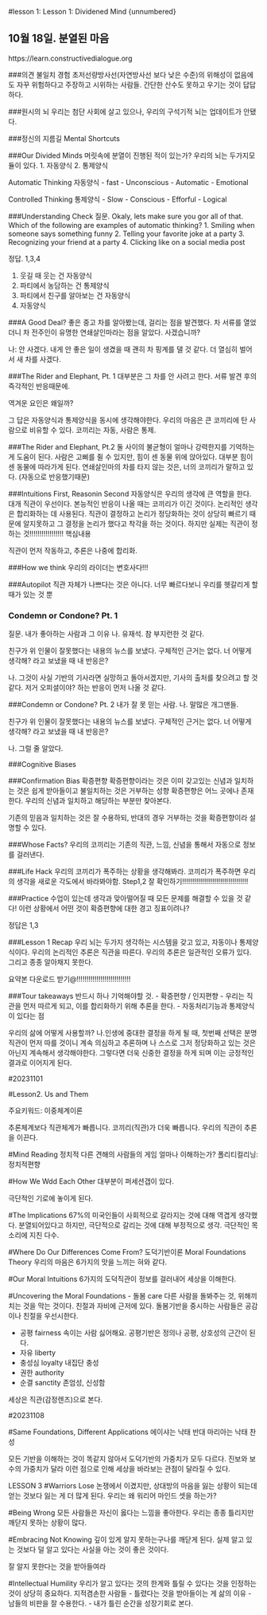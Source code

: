 #lesson 1: Lesson 1: Dividened Mind {unnumbered}

## 10월 18일. 분열된 마음
https://learn.constructivedialogue.org


###의견 불일치 경험
초저선량방사선(자연방사선 보다 낮은 수준)의 위해성이 없음에도 자꾸 위험하다고 주장하고 시위하는 사람들. 간단한 산수도 못하고 우기는 것이 답답하다.

###원시의 뇌
우리는 첨단 사회에 살고 있으나, 우리의 구석기적 뇌는 업데이트가 안됐다.

###정신의 지름길 Mental Shortcuts

###Our Divided Minds
머릿속에 분열이 진행된 적이 있는가?
  우리의 뇌는 두가지모듈이 있다.
1. 자동양식
2. 통제양식

Automatic Thinking 자동양식
- fast
- Unconscious
- Automatic
- Emotional

Controlled Thinking 통제양식
- Slow
- Conscious
- Efforful
- Logical

###Understanding Check
질문. Okaly, lets make sure you gor all of that. Which of the following are examples of automatic thinking?
1. Smiling when someone says something funny
2. Telling your favorite joke at a party
3. Recognizing your friend at a party
4. Clicking like on a social media post

정답. 1,3,4

1. 웃길 때 웃는 건 자동양식
2. 파티에서 농담하는 건 통제양식
3. 파티에서 친구를 알아보는 건 자동양식
4. 자동양식

###A Good Deal?
좋은 중고 차를 알아봤는데, 걸리는 점을 발견했다.
차 서류를 열었더니 차 전주인이 유명한 연쇄살인마라는 점을 알았다.
사겠습니까?
  
  나: 안 사겠다. 내게 안 좋은 일이 생겼을 때 괜히 차 핑계를 댈 것 같다. 더 열심히 벌어서 새 차를 사겠다.

###The Rider and Elephant, Pt. 1
대부분은 그 차를 안 사려고 한다.
서류 발견 후의 즉각적인 반응때문에.

역겨운 요인은 왜일까?
  
  그 답은 자동양식과 통제양식을 동시에 생각해야한다.
우리의 마음은 큰 코끼리에 탄 사람으로 비유할 수 있다.
코끼리는 자동, 사람은 통제.

###The Rider and Elephant, Pt.2
둘 사이의 불균형이 얼마나 강력한지를 기억하는 게 도움이 된다.
사람은 고삐를 쥘 수 있지만, 힘이 센 동물 위에 앉아있다.
대부분 힘이 센 동물에 따라가게 된다.
연쇄살인마의 차를 타지 않는 것은, 너의 코끼리가 말하고 있다.
(자동으로 반응했기때문)

###Intuitions First, Reasonin Second
자동양식은 우리의 생각에 큰 역할을 한다. 대개 직관이 우선이다.
본능적인 반응이 나올 때는 코끼리가 이긴 것이다.
논리적인 생각은 합리화하는 데 사용된다.
직관이 결정하고 논리가 정당화하는 것이 상당히 빠르기 때문에 알지못하고 그 결정을 논리가 했다고 착각을 하는 것이다. 하지만 실제는 직관이 정하는 것!!!!!!!!!!!!!!!!! 핵심내용

직관이 먼저 작동하고, 추론은 나중에 합리화.

###How we think
우리의 라이더는 변호사다!!!
  
###Autopilot
직관 자체가 나쁘다는 것은 아니다.
너무 빠르다보니 우리를 헷갈리게 할 때가 있는 것 뿐

### Condemn or Condone? Pt. 1
질문. 내가 좋아하는 사람과 그 이유
나. 유재석. 참 부지런한 것 같다.

친구가 위 인물이 잘못했다는 내용의 뉴스를 보냈다.
구체적인 근거는 없다.
너 어떻게 생각해? 라고 보냈을 때 내 반응은?
  
나. 그것이 사실 기반의 기사라면 실망하고 돌아서겠지만, 기사의 출처를 찾으려고 할 것 같다. 저거 오피셜이야? 하는 반응이 먼저 나올 것 같다.

###Condemn or Condone? Pt. 2
내가 잘 못 믿는 사람.
나. 말많은 개그맨들.

친구가 위 인물이 잘못했다는 내용의 뉴스를 보냈다.
구체적인 근거는 없다.
너 어떻게 생각해? 라고 보냈을 때 내 반응은?
  
나. 그럴 줄 알았다.

###Cognitive Biases

###Confirmation Bias 확증편향
확증편향이라는 것은 이미 갖고있는 신념과 일치하는 것은 쉽게 받아들이고 불일치하는 것은 거부하는 성향
확증편향은 어느 곳에나 존재한다. 우리의 신념과 일치하고 해당하는 부분만 찾아본다.

기존의 믿음과 일치하는 것은 잘 수용하되, 반대의 경우 거부하는 것을 확증편향이라 설명할 수 있다.

###Whose Facts?
우리의 코끼리는 기존의 직관, 느낌, 신념을 통해서 자동으로 정보를 걸러낸다.

###Life Hack
우리의 코끼리가 폭주하는 상황을 생각해봐라.
코끼리가 폭주하면 우리의 생각을 새로운 각도에서 바라봐야함.
Step1,2 잘 확인하기!!!!!!!!!!!!!!!!!!!!!!!!!!!!!!!!!
  
###Practice
  수업이 있는데 생각과 맞아떨어질 때 모든 문제를 해결할 수 있을 것 같다!
  이런 상황에서 어떤 것이 확증편향에 대한 경고 징표이려나?
  
  정답은 1,3

###Lesson 1 Recap
우리 뇌는 두가지 생각하는 시스템을 갖고 있고, 자동이나 통제양식이다.
우리의 논리적인 추론은 직관을 따른다.
우리의 추론은 일관적인 오류가 있다. 그리고 종종 알아채지 못한다.

요약본 다운로드 받기@!!!!!!!!!!!!!!!!!!!!!!!!!!!
  
###Tour takeaways
  반드시 하나 기억해야할 것.
- 확증편향 / 인지편향
- 우리는 직관을 먼저 따르게 되고, 이를 합리화하기 위해 추론을 한다.
- 자동처리기능과 통제양식이 있다는 점

 우리의 삶에 어떻게 사용할까?
나.인생에 중대한 결정을 하게 될 때, 첫번째 선택은 분명 직관이 먼저 따를 것이니 계속 의심하고 추론하며 나 스스로 그저 정당화하고 있는 것은 아닌지 계속해서 생각해야한다.
 그렇다면 더욱 신중한 결정을 하게 되며 이는 긍정적인 결과로 이어지게 된다.
 
 
 
 
 
 
 #20231101

#Lesson2. Us and Them

주요키워드: 이중체계이론

추론체계보다 직관체계가 빠릅니다.
코끼리(직관)가 더욱 빠릅니다.
우리의 직관이 추론을 이끈다.

#Mind Reading
정치적 다른 견해의 사람들의 게임 얼마나 이해하는가?
폴리티컬리닝: 정치적편향

#How We Wdd Each Other
대부분이 퍼세션갭이 있다.

극단적인 기로에 놓이게 된다.

#The Implications
67%의 미국인들이 사회적으로 갈라지는 것에 대해 역겹게 생각했다.
분열되어있다고 하지만, 극단적으로 갈리는 것에 대해 부정적으로 생각.
극단적인 목소리에 지친 다수.

#Where Do Our Differences Come From?
도덕기반이론 Moral Foundations Theory
우리의 마음은 6가지의 맛을 느끼는 혀와 같다.

#Our Moral Intuitions
6가지의 도덕직관이 정보를 걸러내어 세상을 이해한다.

#Uncovering the Moral Foundations
- 돌봄 care
다른 사람을 돌봐주는 것, 위해끼치는 것을 막는 것이다.
친절과 자비에 근저에 있다.
돌봄기반을 중시하는 사람들은 공감이나 친절을 우선시한다.

- 공평 fairness
속이는 사람 싫어해요. 공평기반은 정의나 공평, 상호성의 근간이 된다.
- 자유 liberty
- 충성심 loyalty
내집단 충성
- 권한 authority
- 순결 sanctity
존엄성, 신성함

세상은 직관(감정렌즈)으로 본다.

#20231108

#Same Foundations, Different Applications
에이샤는 낙태 반대
마리아는 낙태 찬성

모든 기반을 이해하는 것이 똑같지 않아서 도덕기반의 가중치가 모두 다르다.
진보와 보수의 가중치가 달라 이런 점으로 인해
세상을 바라보는 관점이 달라질 수 있다.

LESSON 3
#Warriors Lose
논쟁에서 이겼지만, 상대방의 마음을 잃는 상황이 되는데 얻는 것보다 잃는 게 더 많게 된다.
우리는 왜 워리어 마인드 셋을 하는가?

#Being Wrong
모든 사람들은 자신이 옳다는 느낌을 좋아한다. 
우리는 종종 틀리지만 깨닫지 못하는 상황이 많다.

#Embracing Not Knowing
깊이 있게 알지 못하는구나를 깨닫게 된다.
실제 알고 있는 것보다 덜 알고 있다는 사실을 아는 것이 좋은 것이다.

잘 알지 못한다는 것을 받아들여라

#Intellectual Humility
우리가 알고 있다는 것의 한계와 틀릴 수 있다는 것을 인정하는 것이 상당히 중요하다.
지적겸손한 사람들
- 틀렸다는 것을 받아들이는 게 삶의 이유
- 남들의 비판을 잘 수용한다.
- 내가 틀린 순간을 성장기회로 본다.
